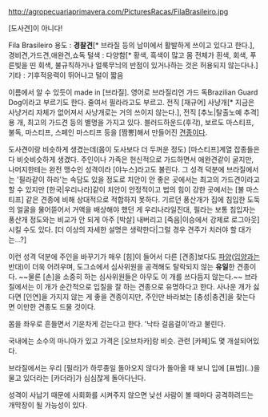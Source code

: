 http://agropecuariaprimavera.com/PicturesRacas/FilaBrasileiro.jpg

[도사견]이 아니다!

Fila Brasileiro 
용도 : '''경찰견'''[* 브라질 등의 남미에서 활발하게 쓰이고 있다고 한다.],경비견,가드견,애완견,쇼독
털색 : 다양함[* 황색, 흑색이 많고 몸 전체가 흰색, 회색, 푸른빛을 띤 회색, 불규칙하거나 얼룩무늬의 반점이 있거나하는 것은 허용되지 않는다나.]
기타 : 기후적응력이 뛰어나고 털이 짧음

이름에서 알 수 있듯이 made in [브라질]. 영어로 브라질리언 가드 독Brazilian Guard Dog이라고 부르기도 한다. 줄여서 필라라고도 부르고. 전직 [재규어] 사냥개[* 지금은 사냥거리 자체가 없어져서 사냥개로는 거의 쓰이지 않는다.], 전직 [추노|탈출노예 추격]용 개, 최고의 가드견 등의 별명을 가지고 있다. 블러드하운드(후각), 보르도 마스티프, 불독, 마스티프, 스페인 마스티프 등을 [짬뽕]해서 만들어진 [[견종]]이다. 

도사견이랑 비슷하게 생겼는데(몸이 도사보다 더 두꺼운 정도) [마스티프]계열 잡종들은 다 비슷비슷하게 생겼다. 주인이나 가족은 헌신적으로 가드하면서 애완견같이 굴지만, 나머지한테는 완전 맹수인 성격이라 [야누스]라고도 불린다. 그 성격 덕분에 브라질에서는 '필라같이 하라'는 속담도 있을 정도로 치안이 안 좋은 곳에서는 최고의 가드견이라고 할 수 있지만 [한국|우리나라]같이 치안이 안정적이고 법의 힘이 강한 곳에서는 [불 마스티프] 같은 견종에 비해 상대적으로 적합하지 못하다. 기르던 풍산개가 집에 침입한 도둑의 얼굴을 물어뜯어서 거액을 배상해야 했던 게 우리나라일진대, 필라는 보통 침입자는 풍산개 정도와는 비교가 안 되게 아주 [박살] 내버리고 [죽음|이승에서 강제로 로그아웃]시킬 수도 있다. [더 이상의 자세한 설명은 생략한다|그럴 경우 견주가 치러야 할 대가는...?]

이런 성격 덕분에 주인을 바꾸기가 매우 [힘]이 들어서 다른 [견종]보다도 [[파양]]([[입양]]과는 반대)이 더욱 어려우며, 도그쇼에서 심사위원을 공격해도 탈락되지 않는 '''유일'''한 견종이다. ~~물론 [손]을 소중히 하는 심사위원들은 아무도 이 개를 쓰다듬지 않는다.~~ 브라질에서는 이 개가 순간적으로 입질을 잘 하는 견종으로 유명하다고 한다. 사나운 개가 싫다면 [인연]을 가지지 않는 게 좋을 견종이지만, 주인만 바라보는 [충성|충견]을 찾는다면 이만한 견종도 드물 것이다.

몸을 좌우로 흔들면서 기운차게 걷는다고 한다. '낙타 걸음걸이'라고 불린다.

국내에는 소수의 마니아가 있고 가격은 [오브차카]랑 비슷. 관련 [카페]도 몇 개설되어있다.

브라질에서는 우리 [필라]가 하루종일 돌아오지 않다가 돌아올 때 보니 입에 [표범](..)을 물고 있더라는 [카더라]가 심심찮게 돌아다닌다.

성격이 사납기 때문에 사회화를 시켜주지 않으면 낮선 사람이 볼 때마다 공격하려드는 개막장이 될 가능성이 있다.
